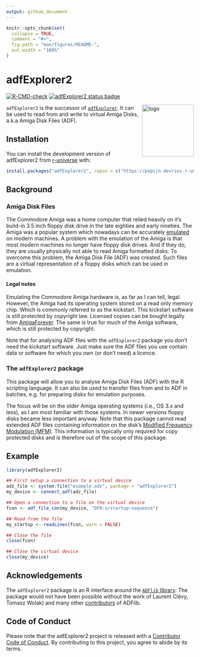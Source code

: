 ```yaml
---
output: github_document
---
```


```r
knitr::opts_chunk$set(
  collapse = TRUE,
  comment = "#>",
  fig.path = "man/figures/README-",
  out.width = "100%"
)
```

# adfExplorer2

<!-- badges: start -->
[![R-CMD-check](https://github.com/pepijn-devries/adfExplorer2/actions/workflows/R-CMD-check.yaml/badge.svg)](https://github.com/pepijn-devries/adfExplorer2/actions/workflows/R-CMD-check.yaml)
[![adfExplorer2 status badge](https://pepijn-devries.r-universe.dev/badges/adfExplorer2)](https://pepijn-devries.r-universe.dev/adfExplorer2)
<!-- badges: end -->

<img src="man/figures/logo.svg" align="right" height="139" copyright="cc-sa" alt="logo" class="pkgdown-hide" />

`adfExplorer2` is the successor of [`adfExplorer`](https://pepijn-devries.github.io/adfExplorer/).
It can be used to read from and write to virtual Amiga Disks, a.k.a Amiga Disk Files (ADF).

## Installation

You can install the development version of adfExplorer2 from [r-universe](https://pepijn-devries.r-universe.dev/adfExplorer2) with:

``` r
install.packages("adfExplorer2", repos = c("https://pepijn-devries.r-universe.dev", "https://cloud.r-project.org"))
```

## Background

### Amiga Disk Files

The Commodore Amiga was a home computer that relied heavily on it's
build-in 3.5 inch floppy disk drive in the late eighties and early
nineties. The Amiga was a popular system which nowadays can 
be accurately [emulated](https://en.wikipedia.org/wiki/Amiga_emulation)
on modern machines. A problem with the emulation of the Amiga
is that most modern machines no longer have floppy disk drives.
And if they do, they are usually physically not able to read
Amiga formatted disks. To overcome this problem, the Amiga Disk File
(ADF) was created. Such files are a virtual representation of a
floppy disks which can be used in emulation.

#### Legal notes

Emulating the Commodore Amiga hardware is, as far as I can tell, legal.
However, the Amiga had its operating system stored on a read only memory
chip. Which is commonly referred to as the kickstart. This kickstart software
is still protected by copyright law. Licensed copies can be bought legally
from [AmigaForever](https://www.amigaforever.com). The same is true for much of the
Amiga software, which is still protected by copyright.

Note that for analysing ADF files with the `adfExplorer2` package you don't
need the kickstart software. Just make sure the ADF files you use contain
data or software for which you own (or don't need) a licence. 

### The `adfExplorer2` package

This package will allow you to analyse Amiga Disk Files (ADF) with
the R scripting language. It can also be used to transfer files
from and to ADF in batches, e.g. for preparing disks for emulation 
purposes.

The focus will be on the older Amiga operating systems (i.e.,
OS 3.x and less), as I am most familiar with those systems. In
newer versions floppy disks became less important anyway.
Note that this package cannot read extended ADF files containing
information on the disk's
[Modified Frequency Modulation (MFM)](https://en.wikipedia.org/wiki/Modified_Frequency_Modulation).
This information is typically only required for copy protected disks
and is therefore out of the scope of this package.

## Example

```r
library(adfExplorer2)

## First setup a connection to a virtual device
adz_file <- system.file("example.adz", package = "adfExplorer2")
my_device <- connect_adf(adz_file)

## Open a connection to a file on the virtual device
fcon <- adf_file_con(my_device, "DF0:s/startup-sequence")

## Read from the file
my_startup <- readLines(fcon, warn = FALSE)

## Close the file
close(fcon)

## Close the virtual device
close(my_device)
```

## Acknowledgements

The `adfExplorer2` package is an R interface around the [`ADFlib` library](https://github.com/lclevy/ADFlib).
The package would not have been possible without the work of Laurent Clévy,
Tomasz Wolak) and many other
[contributors](https://github.com/lclevy/ADFlib/blob/master/AUTHORS) of ADFlib.

## Code of Conduct
Please note that the adfExplorer2 project is released with a [Contributor Code of Conduct](https://contributor-covenant.org/version/2/1/CODE_OF_CONDUCT.html). By contributing to this project, you agree to abide by its terms.
